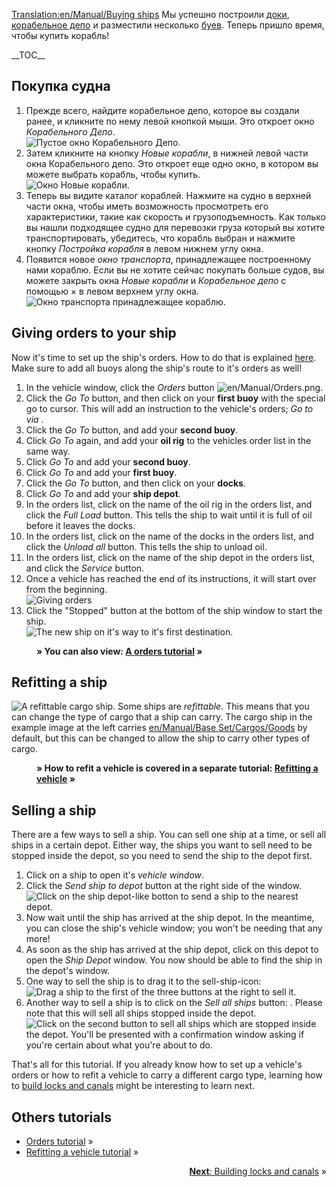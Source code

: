 [[Translation:en/Manual/Buying ships]]
{{ru/Перевод|en/Manual/Buying ships|0}}
{{ru/Manual/Tutorial/Учебник}}
Мы успешно построили [[en/Manual/Building docks|доки]], [[en/Manual/Building ship depots|корабельное депо]] и разместили несколько [[en/Manual/Building buoys|буев]]. Теперь пришло время, чтобы купить корабль!

__TOC__
==Покупка судна==
# Прежде всего, найдите корабельное депо, которое вы создали ранее, и кликните по нему левой кнопкой мыши. Это откроет окно ''Корабельного Депо''.<br/>[[File:en/Manual/Buying-ships-1.png|none|frame|Пустое окно Корабельного Депо.]]
# Затем кликните на кнопку ''Новые корабли'', в нижней левой части окна Корабельного депо. Это откроет еще одно окно, в котором вы можете выбрать корабль, чтобы купить.<br/>[[File:en/Manual/Buying-ships-2.png|none|frame|Окно Новые корабли.]]
# Теперь вы видите каталог кораблей. Нажмите на судно в верхней части окна, чтобы иметь возможность просмотреть его характеристики, такие как скорость и грузоподъемность. Как только вы нашли подходящее судно для перевозки груза который вы хотите транспортировать, убедитесь, что корабль выбран и нажмите кнопку ''Постройка корабля'' в левом нижнем углу окна.
# Появится новое ''окно транспорта'', принадлежащее построенному нами кораблю. Если вы не хотите сейчас покупать больше судов, вы можете закрыть окна ''Новые корабли'' и ''Корабельное депо'' с помощью &times; в левом верхнем углу окна.<br/>[[File:en/Manual/Buying-ships-3.png|none|frame|''Окно транспорта'' принадлежащее кораблю.]]

==Giving orders to your ship==
Now it's time to set up the ship's orders. How to do that is explained [[en/Manual/Orders|here]]. Make sure to add all buoys along the ship's route to it's orders as well!

#In the vehicle window, click the ''Orders'' button [[File:en/Manual/Orders.png]].
#Click the ''Go To'' button, and then click on your '''first buoy''' with the special go to cursor. This will add an instruction to the vehicle's orders; ''Go to via <first buoy name>''.
#Click the ''Go To'' button, and add your '''second buoy'''.
#Click ''Go To'' again, and add your '''oil rig''' to the vehicles order list in the same way.
#Click ''Go To'' and add your '''second buoy'''.
#Click ''Go To'' and add your '''first buoy'''.
#Click the ''Go To'' button, and then click on your '''docks'''.
#Click ''Go To'' and add your '''ship depot'''.
#In the orders list, click on the name of the oil rig in the orders list, and click the ''Full Load'' button. This tells the ship to wait until it is full of oil before it leaves the docks.
#In the orders list, click on the name of the docks in the orders list, and click the ''Unload all'' button. This tells the ship to unload oil.
#In the orders list, click on the name of the ship depot in the orders list, and click the ''Service'' button.
#Once a vehicle has reached the end of its instructions, it will start over from the beginning.<br/>[[File:en/Manual/Buying-ships-orders.png|frame|none|Giving orders]]
#Click the "Stopped" button at the bottom of the ship window to start the ship.<br/>[[File:en/Manual/Buying-ships-4.png|none|frame|The new ship on it's way to it's first destination.]]
:'''&raquo; You can also view: [[en/Manual/Orders|A orders tutorial]] &raquo;'''

==Refitting a ship==
[[File:en/Manual/Buying-ships-5.png|left|frame|A refittable cargo ship.]]
Some ships are ''refittable''. This means that you can change the type of cargo that a ship can carry. The cargo ship in the example image at the left carries [[en/Manual/Base Set/Cargos/Goods]] by default, but this can be changed to allow the ship to carry other types of cargo.

:'''&raquo; How to refit a vehicle is covered in a separate tutorial: [[en/Manual/Refit|Refitting a vehicle]] &raquo;'''

{{en/-}}
==Selling a ship==
There are a few ways to sell a ship. You can sell one ship at a time, or sell all ships in a certain depot. Either way, the ships you want to sell need to be stopped inside the depot, so you need to send the ship to the depot first.

# Click on a ship to open it's ''vehicle window''.
# Click the ''Send ship to depot'' button at the right side of the window.<br/>[[File:en/Manual/Buying-ships-6.png|none|frame|Click on the ship depot-like botton to send a ship to the nearest depot.]]
# Now wait until the ship has arrived at the ship depot. In the meantime, you can close the ship's vehicle window; you won't be needing that any more!
# As soon as the ship has arrived at the ship depot, click on this depot to open the ''Ship Depot'' window. You now should be able to find the ship in the depot's window. 
# One way to sell the ship is to drag it to the sell-ship-icon:<br/>[[File:en/Manual/Buying-ships-7.png|none|frame|Drag a ship to the first of the three buttons at the right to sell it.]]
# Another way to sell a ship is to click on the ''Sell all ships'' button: . Please note that this will sell all ships stopped inside the depot.<br/>[[File:en/Manual/Buying-ships-8.png|none|frame|Click on the second button to sell all ships which are stopped inside the depot. You'll be presented with a confirmation window asking if you're certain about what you're about to do.]]

That's all for this tutorial. If you already know how to set up a vehicle's orders or how to refit a vehicle to carry a different cargo type, learning how to [[en/Manual/Building canals|build locks and canals]] might be interesting to learn next.

==Others tutorials==
*[[en/Manual/Orders|Orders tutorial]] &raquo;
*[[en/Manual/Refit|Refitting a vehicle tutorial]] &raquo;

<span style="float: right">[[en/Manual/Building canals|'''Next''': Building locks and canals]] &raquo;</span>